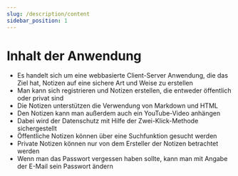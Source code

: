 ```yaml
---
slug: /description/content
sidebar_position: 1
---
```


# Inhalt der Anwendung

- Es handelt sich um eine webbasierte Client-Server Anwendung, die das Ziel hat, Notizen auf eine sichere Art und Weise zu erstellen
- Man kann sich registrieren und Notizen erstellen, die entweder öffentlich oder privat sind
- Die Notizen unterstützen die Verwendung von Markdown und HTML
- Den Notizen kann man außerdem auch ein YouTube-Video anhängen
- Dabei wird der Datenschutz mit Hilfe der Zwei-Klick-Methode sichergestellt
- Öffentliche Notizen können über eine Suchfunktion gesucht werden
- Private Notizen können nur von dem Ersteller der Notizen betrachtet werden
- Wenn man das Passwort vergessen haben sollte, kann man mit Angabe der E-Mail sein Passwort ändern
